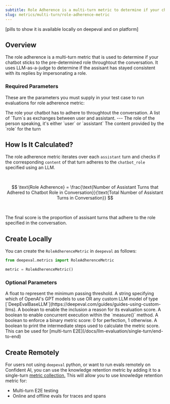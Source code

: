 ```yaml
---
subtitle: Role Adherence is a multi-turn metric to determine if your chatbot adheres to a specified role
slug: metrics/multi-turn/role-adherence-metric
---
```


[pills to show it is available locally on deepeval and on platform]

## Overview

The role adherence is a multi-turn metric that is used to determine if your chatbot sticks to the pre-determined role throughtout the conversation. It uses LLM-as-a-judge to determine if the assisant has stayed consistent with its replies by impersonating a role.

### Required Parameters

These are the parameters you must supply in your test case to run evaluations for role adherence metric:

<ParamField path="chatbot_role" type="string" required>
  The role your chatbot has to adhere to throughtout the conversation.
</ParamField>
<ParamField path="turns" type="list of Turn" required>
  A list of `Turn`s as exchanges between user and assistant.
  <Card title="Parameters of `Turn`:">
    ---
    <ParamField path="role" type="user | assistant" required>
      The role of the person speaking, it's either `user` or `assistant`
    </ParamField>
    <ParamField path="content" type="string" required>
      The content provided by the `role` for the turn
    </ParamField>
  </Card>
</ParamField>

## How Is It Calculated?

The role adherence metric iterates over each `assistant` turn and checks if the corresponding `content` of that turn adheres to the `chatbot_role` specified using an LLM.

<br />

$$
\text{Role Adherence} = \frac{\text{Number of Assistant Turns that Adhered to Chatbot Role in Conversation}}{\text{Total Number of Assistant Turns in Conversation}}
$$

<br />

The final score is the proportion of assisant turns that adhere to the role specified in the conversation.

## Create Locally

You can create the `RoleAdherenceMetric` in `deepeval` as follows:

```python
from deepeval.metrics import RoleAdherenceMetric

metric = RoleAdherenceMetric()
```

### Optional Parameters

<ParamField path="threshold" type="number" default={0.5}>
  A float to represent the minimum passing threshold.
</ParamField>
<ParamField path="model" type="string | Object" default="gpt-4.1">
  A string specifying which of OpenAI's GPT models to use OR any custom LLM
  model of type
  [`DeepEvalBaseLLM`](https://deepeval.com/guides/guides-using-custom-llms).
</ParamField>
<ParamField path="include_reason" type="boolean" default={"true"}>
  A boolean to enable the inclusion a reason for its evaluation score.
</ParamField>
<ParamField path="async_mode" type="boolean" default={"true"}>
  A boolean to enable concurrent execution within the `measure()` method.
</ParamField>
<ParamField path="strict_mode" type="boolean" default={"false"}>
  A boolean to enforce a binary metric score: 0 for perfection, 1 otherwise.
</ParamField>
<ParamField path="verbose_mode" type="boolean" default={"false"}>
  A boolean to print the intermediate steps used to calculate the metric score.
</ParamField>

<Success>
  This can be used for [multi-turn
  E2E](/docs/llm-evaluation/single-turn/end-to-end)
</Success>

## Create Remotely

For users not using `deepeval` python, or want to run evals remotely on Confident AI, you can use the knowledge retention metric by adding it to a single-turn [metric collection.](/metrics/metric-collections) This will allow you to use knowledge retention metric for:

- Multi-turn E2E testing
- Online and offline evals for traces and spans
